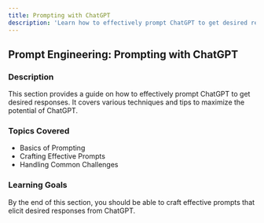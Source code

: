 ```yaml
---
title: Prompting with ChatGPT
description: 'Learn how to effectively prompt ChatGPT to get desired responses.'
---
```


## Prompt Engineering: Prompting with ChatGPT

### Description
This section provides a guide on how to effectively prompt ChatGPT to get desired responses. It covers various techniques and tips to maximize the potential of ChatGPT.

### Topics Covered
- Basics of Prompting
- Crafting Effective Prompts
- Handling Common Challenges

### Learning Goals
By the end of this section, you should be able to craft effective prompts that elicit desired responses from ChatGPT.
